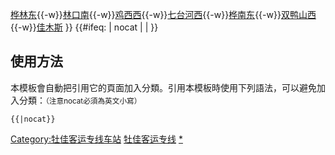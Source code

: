 {{鐵道路線|
| 模板名稱 = 牡佳客运专线
| 名稱 = [[牡佳客运专线]]
| 代表色 = #0033c9
| Logo = [[File:China Railways.svg|17px]]
| 背景顏色 = #FFFFFF
| 車站列表 = [[牡丹江站|牡丹江]]{{-w}}[[桦林东站|桦林东]]{{-w}}[[林口南站|林口南]]{{-w}}[[鸡西西站|鸡西西]]{{-w}}[[七台河西站|七台河西]]{{-w}}[[桦南东站|桦南东]]{{-w}}[[双鸭山西站|双鸭山西]]{{-w}}[[佳木斯站|佳木斯]]
}}
<includeonly>{{#ifeq: {{{1}}} | nocat | <!--空--> | [[Category:牡佳客运专线车站]] }}</includeonly><noinclude>

==使用方法==
本模板會自動把引用它的頁面加入分類。引用本模板時使用下列語法，可以避免加入分類：<small>（注意nocat必須為英文小寫）</small>
 <nowiki>{{</nowiki>{{PAGENAME}}<nowiki>|nocat}}</nowiki>
[[Category:中國鐵路路線模板|牡佳客运专线]]
[[Category:牡佳客运专线车站|*]]
</noinclude>